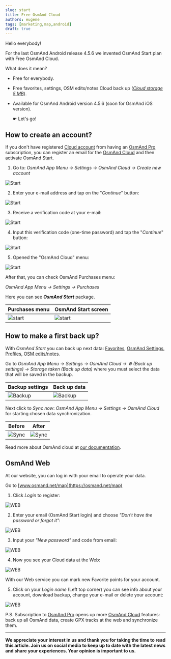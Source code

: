 ```yaml
---
slug: start
title: Free OsmAnd Cloud
authors: eugene
tags: [marketing,map,android]
draft: true
---
```




Hello everybody!

For the last OsmAnd Android release 4.5.6 we invented OsmAnd Start plan with Free OsmAnd Cloud. 

What does it mean?

- Free for everybody.
- Free favorites, settings, OSM edits/notes Cloud back up (_<u>Cloud storage 5 MB</u>_).
- Available for OsmAnd Android version 4.5.6 (soon for OsmAnd iOS version).

   &#9755;  Let's go!

<!--truncate-->

## How to create an account?

If you don't have registered [Cloud account](https://osmand.net/docs/user/personal/osmand-cloud#login) from having an [OsmAnd Pro](https://osmand.net/docs/user/purchases/android#pro-features) subscription, you can register an email for the [OsmAnd Cloud](https://osmand.net/docs/user/personal/osmand-cloud) and then activate OsmAnd Start.

1. Go to: _OsmAnd App Menu → Settings → OsmAnd Cloud → Create new account_

![Start](./img/start_1a.png)

2. Enter your e-mail address and tap on the "_Continue_" button:

![Start](./img/start1.png)

3. Receive a verification code at your e-mail:

![Start](./img/start2.png)

4. Input this verification code (one-time password) and tap the "_Continue_" button:

![Start](./img/start3.png)

5. Opened the "OsmAnd Cloud" menu:

![Start](./img/start4.png)


After that, you can check OsmAnd Purchases menu:

_OsmAnd App Menu → Settings → Purchases_

Here you can see _**OsmAnd Start**_ package.

|Purchases menu| OsmAnd Start screen|
|------|-------|
|![start](./img/start6.png)|![start](./img/start5.png)|

## How to make a first back up?

With _OsmAnd Start_ you can back up next data: [Favorites](https://osmand.net/docs/user/personal/favorites), [OsmAnd Settings](https://osmand.net/docs/user/personal/global-settings), [Profiles](https://osmand.net/docs/user/personal/profiles), [OSM edits/notes](https://osmand.net/docs/user/plugins/osm-editing#create--modify-poi).

Go to _OsmAnd App Menu → Settings → OsmAnd Cloud → ⚙️ (Back up settings) → Storage taken (Back up data)_ where you must select the data that will be saved in the backup.

|Backup settings| Back up data |
|------|-------|
|![Backup](./img/backup1.png)|![Backup](./img/backup.png)|

Next click to _Sync now_: _OsmAnd App Menu → Settings → OsmAnd Cloud_ for starting chosen data synchronization. 

| Before|After |
|------|-------|
|![Sync](./img/sync.png)|![Sync](./img/sync1.png)|

Read more about OsmAnd cloud at [our documentation](https://osmand.net/docs/user/personal/osmand-cloud).

## OsmAnd Web

At our website, you can log in with your email to operate your data.

Go to [www.osmand.net/map](https://osmand.net/map)

1. Click _Login_ to register:

![WEB](./img/web.png)

2. Enter your email (OsmAnd Start login) and choose _"Don't have the password or forgot it"_:

![WEB](./img/web1.png)

3. Input your _"New password"_ and code from email:

![WEB](./img/web2.png)

4. Now you see your Cloud data at the Web:

![WEB](./img/web3.png)

With our Web service you can mark new Favorite points for your account.

5. Click on your _Login name_ (Left top corner) you can see info about your account, download backup, change your e-mail or delete your account:

![WEB](./img/web4.png)

P.S. Subscription to [OsmAnd Pro](https://osmand.net/docs/user/purchases/android#prices) opens up more [OsmAnd Cloud](https://osmand.net/docs/user/personal/osmand-cloud) features: back up all OsmAnd data, create GPX tracks at the web and synchronize them.

______________________________________________


**We appreciate your interest in us and thank you for taking the time to read this article. Join us on social media to keep up to date with the latest news and share your experiences. Your opinion is important to us.**


<LinksSocial/>
<LinksTelegram/>
<AndroidStore/>
